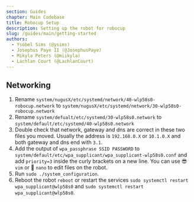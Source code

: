 ```yaml
---
section: Guides
chapter: Main Codebase
title: Robocup Setup
description: Setting up the robot for robocup
slug: /guides/main/getting-started
authors:
  - Ysobel Sims (@ysims)
  - Josephus Paye II (@JosephusPaye)
  - Mikyla Peters (@miikyla)
  - Lachlan Court (@LachlanCourt)
---
```


## Networking

1. Rename `system/nugusX/etc/systemd/network/40-wlp58s0-robocup.network`
   to `system/nugusX/etc/systemd/network/30-wlp58s0-robocup.network`
2. Rename `system/defualt/etc/systemd/30-wlp58s0.network` to `system/default/etc/systemd/40-wlp58s0.network`
3. Double check that network, gateway and dns are correct in these two files you moved.
   Usually the address is `192.168.0.X` or `10.1.0.X` and both gateway and dns end with `3.1`.
4. Add the output of `wpa_passphrase SSID PASSWORD` to `system/default/etc/wpa_supplicant/wpa_supplicant-wlp58s0.conf`
   and add `priority=3` inside the curly brackets on a new line.
   You can use 😎 `vim` or 🤮 `nano` to edit files on the robot.
5. Run `sudo ./system_configuration`.
6. Reboot the robot `reboot` or restart the services
   `sudo systemctl restart wpa_supplicant@wlp58s0` and `sudo systemctl restart wpa_supplicant@wlp58s0`.
